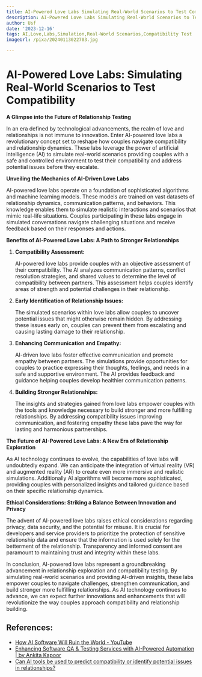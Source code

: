 ```yaml
---
title: AI-Powered Love Labs Simulating Real-World Scenarios to Test Compatibility
description: AI-Powered Love Labs Simulating Real-World Scenarios to Test Compatibility
author: Usf
date: '2023-12-16'
tags: AI,Love,Labs,Simulation,Real-World Scenarios,Compatibility Test
imageUrl: /pixa/20240113022703.jpg

---
```

# AI-Powered Love  Labs:  Simulating Real-World  Scenarios to Test Compatibility

**A Glimpse into the Future of Relationship Testing**

In an era defined by technological advancements,  the realm of love  and relationships is not immune to innovation. Enter AI-powered love labs a  revolutionary concept set to reshape how couples navigate compatibility and relationship dynamics. These  labs leverage the  power of artificial intelligence (AI) to simulate real-world scenarios providing couples  with a safe and controlled environment  to test their compatibility and  address potential issues before  they escalate.

**Unveiling the Mechanics of  AI-Driven Love Labs**

AI-powered  love labs operate on a  foundation of sophisticated algorithms and machine learning models. These models are trained on vast  datasets  of relationship dynamics, communication patterns, and behaviors. This knowledge enables them to simulate realistic interactions and scenarios that  mimic real-life situations. Couples participating in these labs engage in simulated conversations navigate  challenging situations  and receive feedback based on their responses and actions.

**Benefits of AI-Powered Love Labs: A Path to  Stronger  Relationships**

1. **Compatibility Assessment:**

   AI-powered love labs provide  couples with an objective assessment of  their compatibility. The AI analyzes communication patterns, conflict resolution strategies, and shared values to determine the level of compatibility between partners. This assessment helps couples identify areas of strength and potential challenges in their relationship.

2. **Early Identification of Relationship Issues:**

    The simulated scenarios within love labs allow couples to uncover potential issues that might otherwise  remain hidden. By addressing these issues early on, couples can prevent them from escalating and  causing lasting damage to  their relationship.

3. **Enhancing Communication and Empathy:**

    AI-driven love labs foster effective  communication and promote empathy between partners. The simulations provide opportunities for couples to practice expressing their thoughts, feelings, and needs in a safe and supportive environment. The AI  provides feedback and guidance helping couples develop healthier communication patterns.

4. **Building Stronger Relationships:**

   The insights and strategies gained from love labs empower couples with the tools and knowledge necessary  to build stronger and more fulfilling relationships. By addressing compatibility  issues  improving communication, and fostering empathy these labs pave the way for lasting and  harmonious partnerships.

**The Future of AI-Powered Love Labs: A New Era of Relationship Exploration**

As  AI technology continues to evolve, the  capabilities of love labs will  undoubtedly expand.  We can  anticipate the integration  of virtual reality  (VR) and augmented reality (AR)  to create even more immersive and realistic simulations. Additionally AI algorithms will become more sophisticated, providing couples with personalized insights and tailored guidance based on  their specific relationship dynamics.

**Ethical Considerations: Striking a Balance  Between Innovation and  Privacy**

The advent of AI-powered  love labs raises ethical considerations regarding privacy, data security, and the potential for misuse. It is  crucial for developers and service providers  to prioritize the protection of sensitive relationship  data and ensure that the information is used  solely for the betterment of the  relationship. Transparency and informed consent are paramount to maintaining trust and integrity within these labs.

In conclusion, AI-powered love labs represent a groundbreaking advancement in relationship exploration and  compatibility testing. By simulating real-world scenarios and providing AI-driven insights, these labs empower couples to navigate challenges, strengthen communication, and build stronger more fulfilling relationships. As AI technology continues to advance, we can expect further innovations and  enhancements that will revolutionize the way couples approach compatibility and relationship building.

## References:
- [How AI Software Will Ruin the World - YouTube](https://youtube.com/watch?v=rtWHtamvano)
- [Enhancing Software QA & Testing Services with AI-Powered Automation | by Ankita Kapoor](https://ankitakapoor23.medium.com/enhancing-software-qa-testing-services-with-ai-powered-automation-ba3fc6e12dfb)
- [Can AI tools be used to predict compatibility or identify potential issues in relationships?](https://www.quora.com/Can-AI-tools-be-used-to-predict-compatibility-or-identify-potential-issues-in-relationships)
